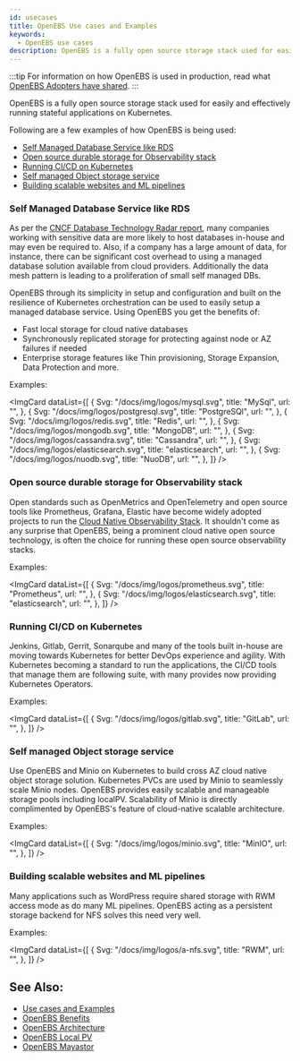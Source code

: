 ```yaml
---
id: usecases
title: OpenEBS Use cases and Examples
keywords:
  - OpenEBS use cases
description: OpenEBS is a fully open source storage stack used for easily and effectively running stateful applications on Kubernetes.
---
```



:::tip
For information on how OpenEBS is used in production, read what [OpenEBS Adopters have shared](https://github.com/openebs/openebs/blob/HEAD/ADOPTERS.md).
:::

OpenEBS is a fully open source storage stack used for easily and effectively running stateful applications on Kubernetes.

Following are a few examples of how OpenEBS is being used:

- [Self Managed Database Service like RDS](#self-managed-database-service-like-rds)
- [Open source durable storage for Observability stack](#open-source-durable-storage-for-observability-stack)
- [Running CI/CD on Kubernetes](#running-ci-cd-on-kubernetes)
- [Self managed Object storage service](#self-managed-object-storage-service)
- [Building scalable websites and ML pipelines](#building-scalable-websites-and-ml-pipelines)

### Self Managed Database Service like RDS

As per the [CNCF Database Technology Radar report](https://radar.cncf.io/2020-11-database-storage), many companies working with sensitive data are more likely to host databases in-house and may even be required to. Also, if a company has a large amount of data, for instance, there can be significant cost overhead to using a managed database solution available from cloud providers.  Additionally the data mesh pattern is leading to a proliferation of small self managed DBs.  

OpenEBS through its simplicity in setup and configuration and built on the resilience of Kubernetes orchestration can be used to easily setup a managed database service. Using OpenEBS you get the benefits of:

- Fast local storage for cloud native databases
- Synchronously replicated storage for protecting against node or AZ failures if needed
- Enterprise storage features like Thin provisioning, Storage Expansion, Data Protection and more.

Examples:

<ImgCard
  dataList={[
    {
      Svg: "/docs/img/logos/mysql.svg",
      title: "MySql",
      url: "",
    },
    {
      Svg: "/docs/img/logos/postgresql.svg",
      title: "PostgreSQl",
      url: "",
    },
    {
      Svg: "/docs/img/logos/redis.svg",
      title: "Redis",
      url: "",
    },
    {
      Svg: "/docs/img/logos/mongodb.svg",
      title: "MongoDB",
      url: "",
    },
    {
      Svg: "/docs/img/logos/cassandra.svg",
      title: "Cassandra",
      url: "",
    },
    {
      Svg: "/docs/img/logos/elasticsearch.svg",
      title: "elasticsearch",
      url: "",
    },
    {
      Svg: "/docs/img/logos/nuodb.svg",
      title: "NuoDB",
      url: "",
    },
  ]}
/>

### Open source durable storage for Observability stack

Open standards such as OpenMetrics and OpenTelemetry and open source tools like Prometheus, Grafana, Elastic have become widely adopted projects to run the [Cloud Native Observability Stack](https://radar.cncf.io/2020-09-observability). It shouldn't come as any surprise that OpenEBS, being a prominent cloud native open source technology, is often the choice for running these open source observability stacks.

Examples:

<ImgCard
  dataList={[
    {
      Svg: "/docs/img/logos/prometheus.svg",
      title: "Prometheus",
      url: "",
    },
    {
      Svg: "/docs/img/logos/elasticsearch.svg",
      title: "elasticsearch",
      url: "",
    },
  ]}
/>

### Running CI/CD on Kubernetes

Jenkins, Gitlab, Gerrit, Sonarqube and many of the tools built in-house are moving towards Kubernetes for better DevOps experience and agility. With Kubernetes becoming a standard to run the applications, the CI/CD tools that manage them are following suite, with many provides now providing Kubernetes Operators.

Examples:

<ImgCard
  dataList={[
    {
      Svg: "/docs/img/logos/gitlab.svg",
      title: "GitLab",
      url: "",
    },
  ]}
/>

### Self managed Object storage service

Use OpenEBS and Minio on Kubernetes to build cross AZ cloud native object storage solution. Kubernetes PVCs are used by Minio to seamlessly scale Minio nodes. OpenEBS provides easily scalable and manageable storage pools including localPV. Scalability of Minio is directly complimented by OpenEBS's feature of cloud-native scalable architecture.

Examples:

<ImgCard
  dataList={[
    {
      Svg: "/docs/img/logos/minio.svg",
      title: "MinIO",
      url: "",
    },
  ]}
/>

### Building scalable websites and ML pipelines

Many applications such as WordPress require shared storage with RWM access mode as do many ML pipelines. OpenEBS acting as a persistent storage backend for NFS solves this need very well.

Examples:

<ImgCard
  dataList={[
    {
      Svg: "/docs/img/logos/a-nfs.svg",
      title: "RWM",
      url: "",
    },
  ]}
/>

## See Also:

- [Use cases and Examples](/docs/introduction/usecases)
- [OpenEBS Benefits](/docs/introduction/benefits)
- [OpenEBS Architecture](/docs/concepts/architecture)
- [OpenEBS Local PV](/docs/concepts/localpv)
- [OpenEBS Mayastor](/docs/concepts/mayastor)
